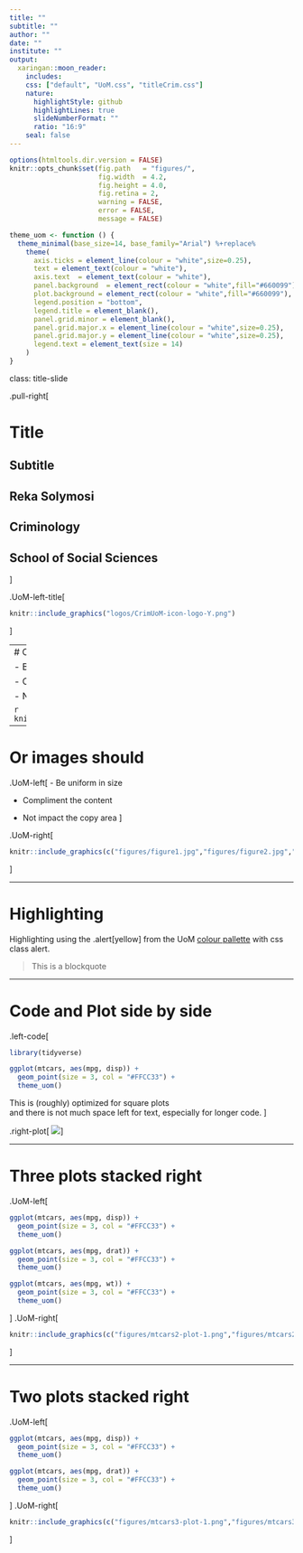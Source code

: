```yaml
---
title: ""
subtitle: ""
author: ""
date: ""
institute: ""
output:
  xaringan::moon_reader:
    includes:
    css: ["default", "UoM.css", "titleCrim.css"]
    nature:
      highlightStyle: github
      highlightLines: true
      slideNumberFormat: ""
      ratio: "16:9"
    seal: false
---
```


```r
options(htmltools.dir.version = FALSE)
knitr::opts_chunk$set(fig.path   = "figures/",
                      fig.width  = 4.2,
                      fig.height = 4.0,
                      fig.retina = 2,
                      warning = FALSE,
                      error = FALSE,
                      message = FALSE)

theme_uom <- function () { 
  theme_minimal(base_size=14, base_family="Arial") %+replace% 
    theme(
      axis.ticks = element_line(colour = "white",size=0.25),
      text = element_text(colour = "white"),
      axis.text  = element_text(colour = "white"),
      panel.background  = element_rect(colour = "white",fill="#660099"),
      plot.background = element_rect(colour = "white",fill="#660099"),
      legend.position = "bottom",
      legend.title = element_blank(),
      panel.grid.minor = element_blank(),
      panel.grid.major.x = element_line(colour = "white",size=0.25),
      panel.grid.major.y = element_line(colour = "white",size=0.25),
      legend.text = element_text(size = 14)
    )
}


```
class: title-slide  

.pull-right[

# Title
## Subtitle

## Reka Solymosi
## Criminology
## School of Social Sciences

]


.UoM-left-title[

```r
knitr::include_graphics("logos/CrimUoM-icon-logo-Y.png")
```
]



---
# Or images should

- Be uniform in size

- Compliment the content

- Not impact the copy area

```r
knitr::include_graphics(c("figures/figure1.jpg","figures/figure2.jpg","figures/figure3.jpg"))
```


---

# Or images should

.UoM-left[
- Be uniform in size

- Compliment the content

- Not impact the copy area
]

.UoM-right[
```r
knitr::include_graphics(c("figures/figure1.jpg","figures/figure2.jpg","figures/figure3.jpg"))
```
]

---

# Highlighting

Highlighting using the .alert[yellow] from the UoM [colour pallette](https://www.staffnet.manchester.ac.uk/brand/visual-identity/colour/)
with css class alert.

<blockquote>
  This is a blockquote
</blockquote>

---

# Code and Plot side by side 

.left-code[
```r
library(tidyverse)

ggplot(mtcars, aes(mpg, disp)) +
  geom_point(size = 3, col = "#FFCC33") + 
  theme_uom()
```
This is (roughly) optimized for square plots  
and there is not much space left for text, especially for longer code.
]

.right-plot[
![](`r knitr::fig_chunk("mtcars1-plot", "png")`)
]

---

# Three plots stacked right

.UoM-left[
```r

ggplot(mtcars, aes(mpg, disp)) +
  geom_point(size = 3, col = "#FFCC33") + 
  theme_uom()

ggplot(mtcars, aes(mpg, drat)) +
  geom_point(size = 3, col = "#FFCC33") + 
  theme_uom()

ggplot(mtcars, aes(mpg, wt)) +
  geom_point(size = 3, col = "#FFCC33") + 
  theme_uom()
```

]
.UoM-right[
```r
knitr::include_graphics(c("figures/mtcars2-plot-1.png","figures/mtcars2-plot-2.png","figures/mtcars2-plot-3.png"))
```
]

---

# Two plots stacked right 

.UoM-left[
```r

ggplot(mtcars, aes(mpg, disp)) +
  geom_point(size = 3, col = "#FFCC33") + 
  theme_uom()

ggplot(mtcars, aes(mpg, drat)) +
  geom_point(size = 3, col = "#FFCC33") + 
  theme_uom()
```

]
.UoM-right[
```r
knitr::include_graphics(c("figures/mtcars3-plot-1.png","figures/mtcars3-plot-2.png"))
```
]